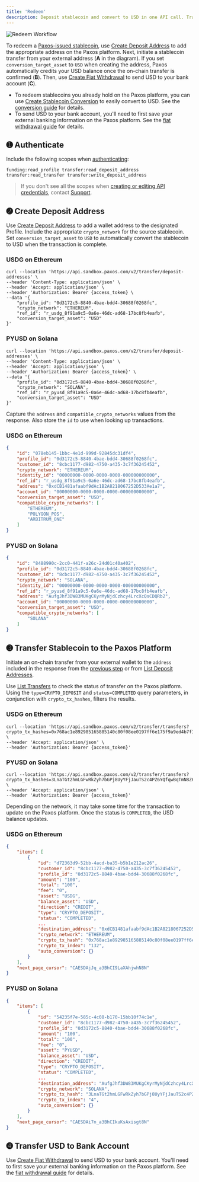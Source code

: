 ```yaml
---
title: 'Redeem'
description: Deposit stablecoin and convert to USD in one API call. Transfer USD to your bank.
---
```


[stablecoins]: /guides/developer/blockchains#stablecoins
[deposit-address]: /api-reference/endpoints/deposit-addresses/create-deposit-address
[conversion-api]: /api-reference/endpoints/stablecoin-conversion/create-stablecoin-conversion
[conversion guide]: /guides/developer/convert
[fiat-withdraw]: /api-reference/endpoints/fiat-transfers/create-fiat-withdrawal
[fiat withdrawal guide]: developer/fiat-transfers/quickstart#withdrawal
[List Transfers]: /api-reference/transfers/list-transfers
[List Deposit Addresses]: /api-reference/deposit-addresses/list-deposit-addresses
[token]: developer/authenticate

![Redeem Workflow](/images/redeem.png)

To redeem a [Paxos-issued stablecoin][stablecoins], use [Create Deposit Address][deposit-address] to add the appropriate address on the Paxos platform. Next, initiate a stablecoin transfer from your external address (**A** in the diagram).
If you set `conversion_target_asset` to `USD` when creating the address, Paxos automatically credits your USD balance once the on-chain transfer is confirmed (**B**).
Then, use [Create Fiat Withdrawal][fiat-withdraw] to send USD to your bank account (**C**).

<Tip>

- To redeem stablecoins you already hold on the Paxos platform, you can use [Create Stablecoin Conversion][conversion-api] to easily convert to USD. See the [conversion guide] for details.
- To send USD to your bank account, you'll need to first save your external banking information on the Paxos platform. See the [fiat withdrawal guide] for details.

</Tip>

## ➊ Authenticate

Include the following scopes when [authenticating][token]:

```shell
funding:read_profile transfer:read_deposit_address transfer:read_transfer transfer:write_deposit_address

```

> If you don't see all the scopes when [creating or editing API credentials](/guides/developer/credentials), contact [Support](https://support.paxos.com).

## ➋ Create Deposit Address

Use [Create Deposit Address][deposit-address] to add a wallet address to the designated Profile.
Include the appropriate `crypto_network` for the source stablecoin.
Set `conversion_target_asset` to `USD` to automatically convert the stablecoin to USD when the transaction is complete.
### USDG on Ethereum

```shell
curl --location 'https://api.sandbox.paxos.com/v2/transfer/deposit-addresses' \
--header 'Content-Type: application/json' \
--header 'Accept: application/json' \
--header 'Authorization: Bearer {access_token} \
--data '{
    "profile_id": "0d3172c5-8840-4bae-bdd4-30688f0268fc",
    "crypto_network": "ETHEREUM",
    "ref_id": "r_usdg_8f91a9c5-0a6e-46dc-ad68-17bc8fb4eafb",
    "conversion_target_asset": "USD"
}'
```
### PYUSD on Solana

```shell
curl --location 'https://api.sandbox.paxos.com/v2/transfer/deposit-addresses' \
--header 'Content-Type: application/json' \
--header 'Accept: application/json' \
--header 'Authorization: Bearer {access_token}' \
--data '{
    "profile_id": "0d3172c5-8840-4bae-bdd4-30688f0268fc",
    "crypto_network": "SOLANA",
    "ref_id": "r_pyusd_8f91a9c5-0a6e-46dc-ad68-17bc8fb4eafb",
    "conversion_target_asset": "USD"
}'
```
Capture the `address` and `compatible_crypto_networks` values from the response.
Also store the `id` to use when looking up transactions.
### USDG on Ethereum

```json highlight={2,8,11}
{
    "id": "078eb145-1bbc-4e1d-999d-92845dc31df4",
    "profile_id": "0d3172c5-8840-4bae-bdd4-30688f0268fc",
    "customer_id": "8cbc1177-d982-4750-a435-3c7f36245452",
    "crypto_network": "ETHEREUM",
    "identity_id": "00000000-0000-0000-0000-000000000000",
    "ref_id": "r_usdg_8f91a9c5-0a6e-46dc-ad68-17bc8fb4eafb",
    "address": "0xdCB1481afaabf9dAc1B2A8218067252D533Ae1a7",
    "account_id": "00000000-0000-0000-0000-000000000000",
    "conversion_target_asset": "USD",
    "compatible_crypto_networks": [
        "ETHEREUM",
        "POLYGON_POS",
        "ARBITRUM_ONE"
    ]
}
```
### PYUSD on Solana

```json highlight={2,8,11}
{
    "id": "8488990c-2cc0-441f-a26c-24d01c40a402",
    "profile_id": "0d3172c5-8840-4bae-bdd4-30688f0268fc",
    "customer_id": "8cbc1177-d982-4750-a435-3c7f36245452",
    "crypto_network": "SOLANA",
    "identity_id": "00000000-0000-0000-0000-000000000000",
    "ref_id": "r_pyusd_8f91a9c5-0a6e-46dc-ad68-17bc8fb4eafb",
    "address": "AufgJhf3DW83MUKgCKyrMyNjdCzhcy4LrcXcQsCDQRb2",
    "account_id": "00000000-0000-0000-0000-000000000000",
    "conversion_target_asset": "USD",
    "compatible_crypto_networks": [
        "SOLANA"
    ]
}
```
## ➌ Transfer Stablecoin to the Paxos Platform

Initiate an on-chain transfer from your external wallet to the `address` included in the response from the [previous step](#add-deposit-address) or from [List Deposit Addresses].

Use [List Transfers] to check the status of transfer on the Paxos platform.
Using the `type=CRYPTO_DEPOSIT` and `status=COMPLETED` query parameters, in conjunction with `crypto_tx_hashes`, filters the results.
### USDG on Ethereum

```shell
curl --location 'https://api.sandbox.paxos.com/v2/transfer/transfers?crypto_tx_hashes=0x768ac1e892985165885140c80f08ee0197ff6e175f9a9ed4b7f1b09c3b49baca' \
--header 'Accept: application/json' \
--header 'Authorization: Bearer {access_token}'
```
### PYUSD on Solana

```shell
curl --location 'https://api.sandbox.paxos.com/v2/transfer/transfers?crypto_tx_hashes=3LnaTGt2hmLGFwRkZyh7bGPj8UyYFjJauTS2c4PZ6YQfqwBqTmN8Z6j3LhFrqgTRX7ZcyJrF2NrrJxztAX3n3uL9' \
--header 'Accept: application/json' \
--header 'Authorization: Bearer {access_token}'
```

Depending on the network, it may take some time for the transaction to update on the Paxos platform.
Once the status is `COMPLETED`, the USD balance updates.

### USDG on Ethereum

```json
{
    "items": [
        {
            "id": "d72363d9-52bb-4acd-ba35-b5b1e212ac26",
            "customer_id": "8cbc1177-d982-4750-a435-3c7f36245452",
            "profile_id": "0d3172c5-8840-4bae-bdd4-30688f0268fc",
            "amount": "100",
            "total": "100",
            "fee": "0",
            "asset": "USDG",
            "balance_asset": "USD",
            "direction": "CREDIT",
            "type": "CRYPTO_DEPOSIT",
            "status": "COMPLETED",
            ...
            "destination_address": "0xdCB1481afaabf9dAc1B2A8218067252D533Ae1a7",
            "crypto_network": "ETHEREUM",
            "crypto_tx_hash": "0x768ac1e892985165885140c80f08ee0197ff6e175f9a9ed4b7f1b09c3b49baca",
            "crypto_tx_index": "132",
            "auto_conversion": {}
        }
    ],
    "next_page_cursor": "CAESDAjJq_a3BhCI9LaXAhjwhN8N"
}
```
### PYUSD on Solana

```json
{
    "items": [
        {
            "id": "54235f7e-585c-4c08-b170-15bb10f74c1e",
            "customer_id": "8cbc1177-d982-4750-a435-3c7f36245452",
            "profile_id": "0d3172c5-8840-4bae-bdd4-30688f0268fc",
            "amount": "100",
            "total": "100",
            "fee": "0",
            "asset": "PYUSD",
            "balance_asset": "USD",
            "direction": "CREDIT",
            "type": "CRYPTO_DEPOSIT",
            "status": "COMPLETED",
            ...
            "destination_address": "AufgJhf3DW83MUKgCKyrMyNjdCzhcy4LrcXcQsCDQRb2",
            "crypto_network": "SOLANA",
            "crypto_tx_hash": "3LnaTGt2hmLGFwRkZyh7bGPj8UyYFjJauTS2c4PZ6YQfqwBqTmN8Z6j3LhFrqgTRX7ZcyJrF2NrrJxztAX3n3uL9",
            "crypto_tx_index": "4",
            "auto_conversion": {}
        }
    ],
    "next_page_cursor": "CAESDAi7n_a3BhCIkuKsAxisgt8N"
}
```
## ➍ Transfer USD to Bank Account

Use [Create Fiat Withdrawal][fiat-withdraw] to send USD to your bank account.
You'll need to first save your external banking information on the Paxos platform.
See the [fiat withdrawal guide] for details.
